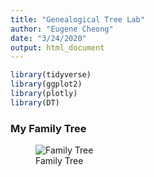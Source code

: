 ```yaml
---
title: "Genealogical Tree Lab"
author: "Eugene Cheong"
date: "3/24/2020"
output: html_document
---
```


```r
library(tidyverse)
library(ggplot2)
library(plotly)
library(DT)
```

### My Family Tree 

![Family Tree](FamilyTree.png)




